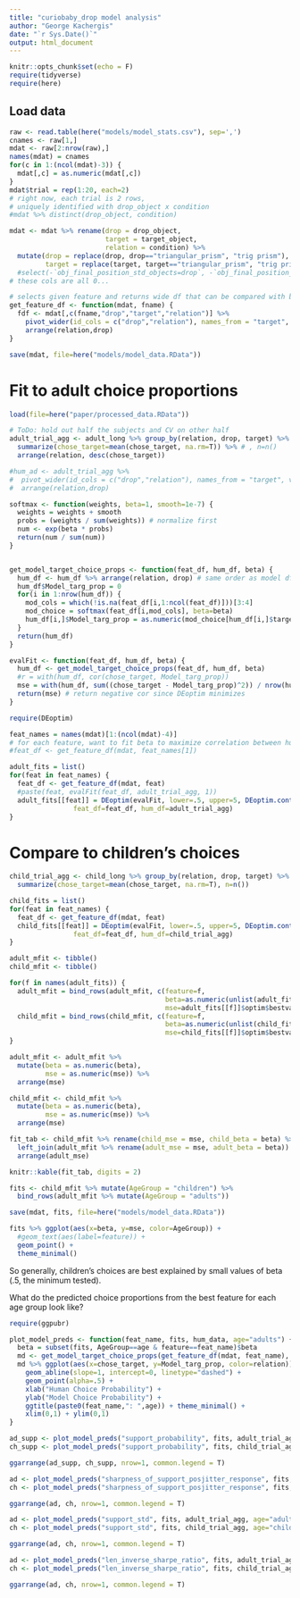 ```yaml
---
title: "curiobaby_drop model analysis"
author: "George Kachergis"
date: "`r Sys.Date()`"
output: html_document
---
```


```r
knitr::opts_chunk$set(echo = F)
require(tidyverse)
require(here)
```

## Load data

```r
raw <- read.table(here("models/model_stats.csv"), sep=',')
cnames <- raw[1,]
mdat <- raw[2:nrow(raw),]
names(mdat) = cnames
for(c in 1:(ncol(mdat)-3)) {
  mdat[,c] = as.numeric(mdat[,c])
}
mdat$trial = rep(1:20, each=2)
# right now, each trial is 2 rows, 
# uniquely identified with drop_object x condition
#mdat %>% distinct(drop_object, condition)

mdat <- mdat %>% rename(drop = drop_object,
                        target = target_object,
                        relation = condition) %>%
  mutate(drop = replace(drop, drop=="triangular_prism", "trig prism"),
         target = replace(target, target=="triangular_prism", "trig prism")) 
  #select(-`obj_final_position_std_objects=drop`, -`obj_final_position_std_objects=target`)
# these cols are all 0...

# selects given feature and returns wide df that can be compared with behavioral data
get_feature_df <- function(mdat, fname) {
  fdf <- mdat[,c(fname,"drop","target","relation")] %>%
    pivot_wider(id_cols = c("drop","relation"), names_from = "target", values_from = fname) %>%
    arrange(relation,drop)
}

save(mdat, file=here("models/model_data.RData"))
```

# Fit to adult choice proportions

```r
load(file=here("paper/processed_data.RData")) 

# ToDo: hold out half the subjects and CV on other half
adult_trial_agg <- adult_long %>% group_by(relation, drop, target) %>% # alt, 
  summarize(chose_target=mean(chose_target, na.rm=T)) %>% # , n=n()
  arrange(relation, desc(chose_target))

#hum_ad <- adult_trial_agg %>%
#  pivot_wider(id_cols = c("drop","relation"), names_from = "target", values_from = chose_target) %>%
#  arrange(relation,drop)

softmax <- function(weights, beta=1, smooth=1e-7) {
  weights = weights + smooth
  probs = (weights / sum(weights)) # normalize first
  num <- exp(beta * probs)
  return(num / sum(num))
}


get_model_target_choice_props <- function(feat_df, hum_df, beta) {
  hum_df <- hum_df %>% arrange(relation, drop) # same order as model df
  hum_df$Model_targ_prop = 0
  for(i in 1:nrow(hum_df)) {
    mod_cols = which(!is.na(feat_df[i,1:ncol(feat_df)]))[3:4]
    mod_choice = softmax(feat_df[i,mod_cols], beta=beta)
    hum_df[i,]$Model_targ_prop = as.numeric(mod_choice[hum_df[i,]$target] / sum(mod_choice))
  }
  return(hum_df)
}

evalFit <- function(feat_df, hum_df, beta) {
  hum_df <- get_model_target_choice_props(feat_df, hum_df, beta)
  #r = with(hum_df, cor(chose_target, Model_targ_prop))
  mse = with(hum_df, sum((chose_target - Model_targ_prop)^2)) / nrow(hum_df)
  return(mse) # return negative cor since DEoptim minimizes
}

require(DEoptim)

feat_names = names(mdat)[1:(ncol(mdat)-4)]
# for each feature, want to fit beta to maximize correlation between human and model choices
#feat_df <- get_feature_df(mdat, feat_names[1])

adult_fits = list()
for(feat in feat_names) {
  feat_df <- get_feature_df(mdat, feat)
  #paste(feat, evalFit(feat_df, adult_trial_agg, 1))
  adult_fits[[feat]] = DEoptim(evalFit, lower=.5, upper=5, DEoptim.control(reltol=.001, NP=20, itermax=50), 
                feat_df=feat_df, hum_df=adult_trial_agg)
}
```



# Compare to children's choices

```r
child_trial_agg <- child_long %>% group_by(relation, drop, target) %>% # alt, 
  summarize(chose_target=mean(chose_target, na.rm=T), n=n())

child_fits = list()
for(feat in feat_names) {
  feat_df <- get_feature_df(mdat, feat)
  child_fits[[feat]] = DEoptim(evalFit, lower=.5, upper=5, DEoptim.control(reltol=.001, NP=20, itermax=50), 
                feat_df=feat_df, hum_df=child_trial_agg)
}
```


```r
adult_mfit <- tibble()
child_mfit <- tibble()

for(f in names(adult_fits)) {
  adult_mfit = bind_rows(adult_mfit, c(feature=f, 
                                       beta=as.numeric(unlist(adult_fits[[f]]$optim$bestmem)), 
                                       mse=adult_fits[[f]]$optim$bestval))
  child_mfit = bind_rows(child_mfit, c(feature=f, 
                                       beta=as.numeric(unlist(child_fits[[f]]$optim$bestmem)), 
                                       mse=child_fits[[f]]$optim$bestval))
}

adult_mfit <- adult_mfit %>% 
  mutate(beta = as.numeric(beta),
         mse = as.numeric(mse)) %>%
  arrange(mse)

```

```r
child_mfit <- child_mfit %>% 
  mutate(beta = as.numeric(beta),
         mse = as.numeric(mse)) %>%
  arrange(mse)

fit_tab <- child_mfit %>% rename(child_mse = mse, child_beta = beta) %>%
  left_join(adult_mfit %>% rename(adult_mse = mse, adult_beta = beta)) %>% 
  arrange(adult_mse)

knitr::kable(fit_tab, digits = 2)
```



```r
fits <- child_mfit %>% mutate(AgeGroup = "children") %>% 
  bind_rows(adult_mfit %>% mutate(AgeGroup = "adults"))

save(mdat, fits, file=here("models/model_data.RData"))
```

```r
fits %>% ggplot(aes(x=beta, y=mse, color=AgeGroup)) +
  #geom_text(aes(label=feature)) + 
  geom_point() +
  theme_minimal()
```
So generally, children's choices are best explained by small values of beta (.5, the minimum tested).


What do the predicted choice proportions from the best feature for each age group look like?

```r
require(ggpubr)

plot_model_preds <- function(feat_name, fits, hum_data, age="adults") {
  beta = subset(fits, AgeGroup==age & feature==feat_name)$beta
  md <- get_model_target_choice_props(get_feature_df(mdat, feat_name), hum_data, beta)
  md %>% ggplot(aes(x=chose_target, y=Model_targ_prop, color=relation)) +
    geom_abline(slope=1, intercept=0, linetype="dashed") +
    geom_point(alpha=.5) + 
    xlab("Human Choice Probability") + 
    ylab("Model Choice Probability") +
    ggtitle(paste0(feat_name,": ",age)) + theme_minimal() + 
    xlim(0,1) + ylim(0,1)
}

ad_supp <- plot_model_preds("support_probability", fits, adult_trial_agg, age="adults")
ch_supp <- plot_model_preds("support_probability", fits, child_trial_agg, age="children")

ggarrange(ad_supp, ch_supp, nrow=1, common.legend = T)
```

```r
ad <- plot_model_preds("sharpness_of_support_posjitter_response", fits, adult_trial_agg, age="adults")
ch <- plot_model_preds("sharpness_of_support_posjitter_response", fits, child_trial_agg, age="children")

ggarrange(ad, ch, nrow=1, common.legend = T)
```

```r
ad <- plot_model_preds("support_std", fits, adult_trial_agg, age="adults")
ch <- plot_model_preds("support_std", fits, child_trial_agg, age="children")

ggarrange(ad, ch, nrow=1, common.legend = T)
```

```r
ad <- plot_model_preds("len_inverse_sharpe_ratio", fits, adult_trial_agg, age="adults")
ch <- plot_model_preds("len_inverse_sharpe_ratio", fits, child_trial_agg, age="children")

ggarrange(ad, ch, nrow=1, common.legend = T)
```

